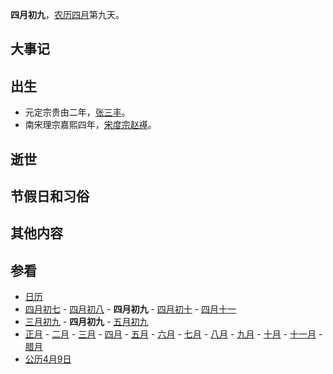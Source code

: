 {{Lunar04Calendar}}
'''四月初九'''，[[农历|农历]][[四月_(农历)|四月]]第九天。

==大事记==

==出生==
*元定宗贵由二年，[[张三丰|张三丰]]。
*南宋理宗嘉熙四年，[[宋度宗|宋度宗]][[赵禥|赵禥]]。

==逝世==

==节假日和习俗==

==其他内容==

==参看==
*[[历史上的今天|日历]]
*[[四月初七|四月初七]] - [[四月初八|四月初八]] - '''四月初九''' - [[四月初十|四月初十]] - [[四月十一|四月十一]]    
*[[三月初九|三月初九]] - '''四月初九''' - [[五月初九|五月初九]]
*[[正月|正月]] - [[二月_(农历)|二月]] - [[三月_(农历)|三月]] - [[四月_(农历)|四月]] - [[五月_(农历)|五月]] - [[六月_(农历)|六月]] - [[七月_(农历)|七月]] - [[八月_(农历)|八月]] - [[九月_(农历)|九月]] - [[十月_(农历)|十月]] - [[十一月_(农历)|十一月]] - [[腊月|腊月]]
*[[公历|公历]][[4月9日|4月9日]]